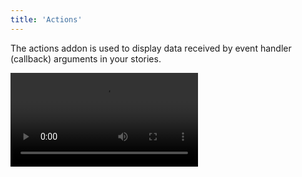 ```yaml
---
title: 'Actions'
---
```


The actions addon is used to display data received by event handler (callback) arguments in your stories.

<Video src="../_assets/essentials/addon-actions-optimized.mp4" />

## Action args

Actions work via supplying special Storybook-generated “action” arguments (referred to as "args" for short) to your stories. There are two ways to get an action arg:

### Action argType annotation

You can use [argTypes](../api/argtypes.mdx) to tell Storybook that an arg to your story should be an action. Usually, it makes sense to do this at the component level (although you can apply it per individual story):

{/* prettier-ignore-start */}

<CodeSnippets path="button-story-onclick-action-argtype.md" />

{/* prettier-ignore-end */}

When Storybook sees this argType, it will create an arg set to a special “action” callback. If your component calls this arg (based on the user's interaction or through the `play` function), the event will show up in the action panel:

![Essential Actions addon usage](../_assets/essentials/addon-actions-screenshot.png)

### Automatically matching args

Another option is to use a global parameter to match all [argTypes](../api/argtypes.mdx) that match a certain pattern. The following configuration automatically creates actions for each `on` argType (which you can either specify manually or can be [inferred automatically](../api/argtypes.mdx#automatic-argtype-inference)).

{/* prettier-ignore-start */}

<CodeSnippets path="storybook-preview-matching-argtypes.md" />

{/* prettier-ignore-end */}

If you need more granular control over which `argTypes` are matched, you can adjust your stories and include the `argTypes` parameter. For example:

{/* prettier-ignore-start */}

<CodeSnippets path="button-story-matching-argtypes.md" />

{/* prettier-ignore-end */}

<div class="aside">
  💡 If you're generating argTypes with another addon (like [docs](../writing-docs/introduction.mdx), which is the common behavior), ensure the actions addon <strong>AFTER</strong> the other addon. You can do this by listing it later in the addons registration code in [`.storybook/main.js`](../configure/overview.mdx#configure-story-rendering). This is default in [essentials](./introduction.mdx).
</div>

## Action event handlers

It is also possible to detect if your component is emitting the correct HTML events using the `parameters.actions.handles` [parameter](../writing-stories/parameters.mdx).

{/* prettier-ignore-start */}

<CodeSnippets path="button-story-action-event-handle.md" />

{/* prettier-ignore-end */}

This will bind a standard HTML event handler to the outermost HTML element rendered by your component and trigger an action when the event is called for a given selector. The format is `<eventname> <selector>`. The selector is optional; it defaults to all elements.

## Advanced / legacy usage

There are also some older ways to use actions as documented in the [advanced README](../../addons/actions/ADVANCED.md).
